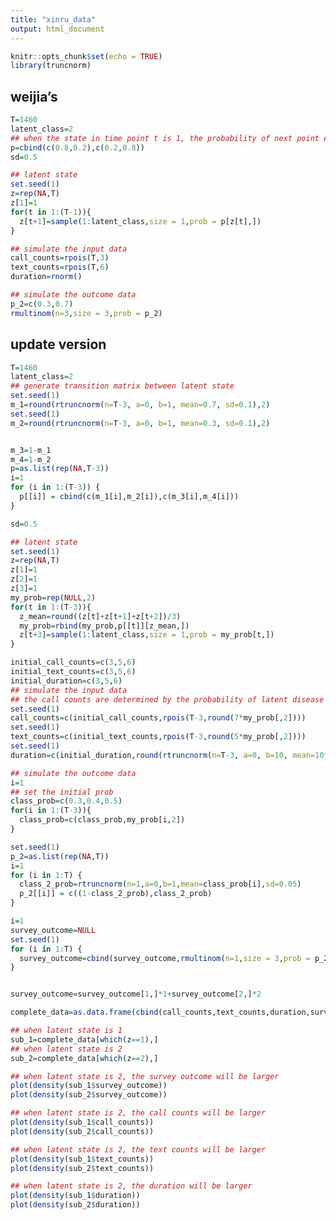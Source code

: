 ```yaml
---
title: "xinru_data"
output: html_document
---
```


```r
knitr::opts_chunk$set(echo = TRUE)
library(truncnorm)
```

## weijia's

```r
T=1460
latent_class=2
## when the state in time point t is 1, the probability of next point equals to 1 is 0.8
p=cbind(c(0.8,0.2),c(0.2,0.8))
sd=0.5

## latent state
set.seed(1)
z=rep(NA,T)
z[1]=1
for(t in 1:(T-1)){
  z[t+1]=sample(1:latent_class,size = 1,prob = p[z[t],])
}

## simulate the input data
call_counts=rpois(T,3)
text_counts=rpois(T,6)
duration=rnorm()

## simulate the outcome data
p_2=c(0.3,0.7)
rmultinom(n=3,size = 3,prob = p_2)
```

## update version

```r
T=1460
latent_class=2
## generate transition matrix between latent state
set.seed(1)
m_1=round(rtruncnorm(n=T-3, a=0, b=1, mean=0.7, sd=0.1),2)     
set.seed(1)
m_2=round(rtruncnorm(n=T-3, a=0, b=1, mean=0.3, sd=0.1),2)


m_3=1-m_1
m_4=1-m_2
p=as.list(rep(NA,T-3))
i=1
for (i in 1:(T-3)) {
  p[[i]] = cbind(c(m_1[i],m_2[i]),c(m_3[i],m_4[i]))
}

sd=0.5

## latent state
set.seed(1)
z=rep(NA,T)
z[1]=1
z[2]=1
z[3]=1
my_prob=rep(NULL,2)
for(t in 1:(T-3)){
  z_mean=round((z[t]+z[t+1]+z[t+2])/3)
  my_prob=rbind(my_prob,p[[t]][z_mean,])
  z[t+3]=sample(1:latent_class,size = 1,prob = my_prob[t,])
}

initial_call_counts=c(3,5,6)
initial_text_counts=c(3,5,6)
initial_duration=c(3,5,6)
## simulate the input data
## the call counts are determined by the probability of latent disease status of that day point
set.seed(1)
call_counts=c(initial_call_counts,rpois(T-3,round(7*my_prob[,2])))
set.seed(1)
text_counts=c(initial_text_counts,rpois(T-3,round(5*my_prob[,2])))
set.seed(1)
duration=c(initial_duration,round(rtruncnorm(n=T-3, a=0, b=10, mean=10*my_prob[,2], sd=2)))

## simulate the outcome data
i=1
## set the initial prob
class_prob=c(0.3,0.4,0.5)
for(i in 1:(T-3)){
  class_prob=c(class_prob,my_prob[i,2])
}

set.seed(1)
p_2=as.list(rep(NA,T))
i=1
for (i in 1:T) {
  class_2_prob=rtruncnorm(n=1,a=0,b=1,mean=class_prob[i],sd=0.05)
  p_2[[i]] = c((1-class_2_prob),class_2_prob)
}

i=1
survey_outcome=NULL
set.seed(1)
for (i in 1:T) {
  survey_outcome=cbind(survey_outcome,rmultinom(n=1,size = 3,prob = p_2[[i]]))
}


survey_outcome=survey_outcome[1,]*1+survey_outcome[2,]*2

complete_data=as.data.frame(cbind(call_counts,text_counts,duration,survey_outcome,z))

## when latent state is 1
sub_1=complete_data[which(z==1),]
## when latent state is 2
sub_2=complete_data[which(z==2),]

## when latent state is 2, the survey outcome will be larger
plot(density(sub_1$survey_outcome))
plot(density(sub_2$survey_outcome))

## when latent state is 2, the call counts will be larger
plot(density(sub_1$call_counts))
plot(density(sub_2$call_counts))

## when latent state is 2, the text counts will be larger
plot(density(sub_1$text_counts))
plot(density(sub_2$text_counts))

## when latent state is 2, the duration will be larger
plot(density(sub_1$duration))
plot(density(sub_2$duration))
```

